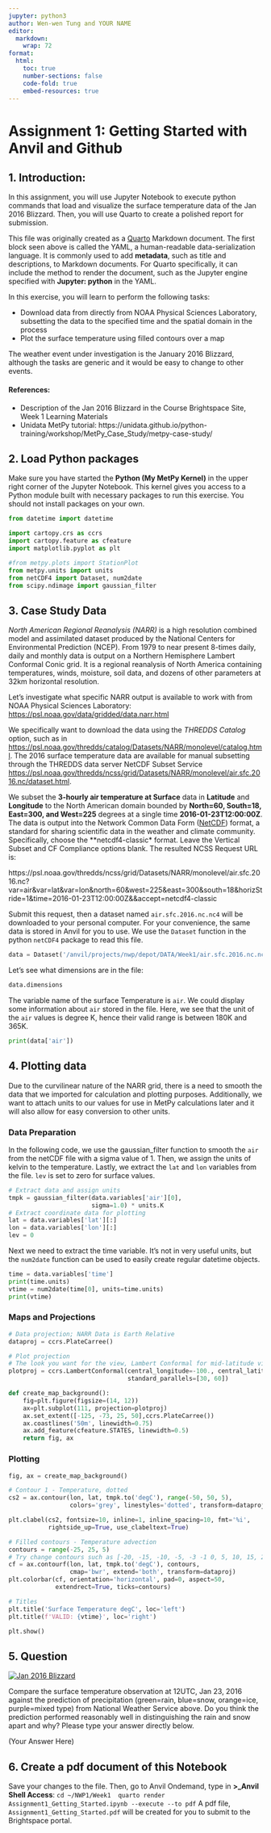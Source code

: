 ```yaml
---
jupyter: python3
author: Wen-wen Tung and YOUR NAME
editor: 
  markdown: 
    wrap: 72
format:
  html:
    toc: true
    number-sections: false
    code-fold: true
    embed-resources: true
---
```


# Assignment 1: Getting Started with Anvil and Github

## 1. Introduction:

In this assignment, you will use Jupyter Notebook to execute python commands that load and visualize the surface temperature data of the Jan 2016 Blizzard. Then, you will use Quarto to create a polished report for submission.  

This file was originally created as a [Quarto](https://quarto.org/) Markdown document. The first block seen above is called the YAML, a human-readable data-serialization
language. It is commonly used to add **metadata**, such as title and
descriptions, to Markdown documents. For Quarto specifically, it can
include the method to render the document, such as the Jupyter engine specified with **Jupyter: python** in the YAML.


In this exercise, you will learn to perform the following tasks:

 - Download data from directly from NOAA Physical Sciences Laboratory, subsetting the data to the specified time and the spatial domain in the process
 - Plot the surface temperature using filled contours over a map

The weather event under investigation is the January 2016 Blizzard, although the tasks are generic and it would be easy to change to other events. 

#### References:

- Description of the Jan 2016 Blizzard in the Course Brightspace Site, Week 1 Learning Materials
- Unidata MetPy tutorial: https://unidata.github.io/python-training/workshop/MetPy_Case_Study/metpy-case-study/


## 2. Load Python packages

Make sure you have started the **Python (My MetPy Kernel)** in the upper right corner of the Jupyter Notebook. This kernel gives you access to a Python module built with necessary packages to run this exercise. You should not install packages on your own. 

```python
from datetime import datetime

import cartopy.crs as ccrs
import cartopy.feature as cfeature
import matplotlib.pyplot as plt

#from metpy.plots import StationPlot
from metpy.units import units
from netCDF4 import Dataset, num2date
from scipy.ndimage import gaussian_filter
```

## 3. Case Study Data

*North American Regional Reanalysis (NARR)* is a high resolution combined model and assimilated dataset produced by the National Centers for Environmental Prediction (NCEP). From 1979 to near present 8-times daily, daily and monthly data is output on a Northern Hemisphere Lambert Conformal Conic grid. It is a regional reanalysis of North America containing temperatures, winds, moisture,
soil data, and dozens of other parameters at 32km horizontal resolution.

Let's investigate what specific NARR output is available to work with
from NOAA Physical Sciences Laboratory: [https://psl.noaa.gov/data/gridded/data.narr.html](https://psl.noaa.gov/data/gridded/data.narr.html)

We specifically want to download the data using the *THREDDS Catalog* option, such as in [https://psl.noaa.gov/thredds/catalog/Datasets/NARR/monolevel/catalog.html](https://psl.noaa.gov/thredds/catalog/Datasets/NARR/monolevel/catalog.html). The 2016 surface temperature data are available for manual subsetting through the THREDDS data server NetCDF Subset Service [https://psl.noaa.gov/thredds/ncss/grid/Datasets/NARR/monolevel/air.sfc.2016.nc/dataset.html](https://psl.noaa.gov/thredds/ncss/grid/Datasets/NARR/monolevel/air.sfc.2016.nc/dataset.html).

We subset the **3-hourly air temperature at Surface** data in **Latitude** and **Longitude** to the North American domain bounded by **North=60, South=18, East=300, and West=225** degrees at a single time **2016-01-23T12:00:00Z**. The data is output into the Network Common Data Form ([NetCDF](https://www.unidata.ucar.edu/software/netcdf/)) format, a
standard for sharing scientific data in the weather and climate
community. Specifically, choose the **netcdf4-classic* format. Leave the Vertical Subset and CF Compliance options blank. The resulted NCSS Request URL is:

https://psl.noaa.gov/thredds/ncss/grid/Datasets/NARR/monolevel/air.sfc.2016.nc?var=air&var=lat&var=lon&north=60&west=225&east=300&south=18&horizStride=1&time=2016-01-23T12:00:00Z&&accept=netcdf4-classic

Submit this request, then a dataset named `air.sfc.2016.nc.nc4` will be downloaded to your personal computer. For your convenience, the same data is stored in Anvil for you to use. We use the `Dataset` function in the python `netCDF4` package to read this file.

```python
data = Dataset('/anvil/projects/nwp/depot/DATA/Week1/air.sfc.2016.nc.nc4', 'r')
```

Let's see what dimensions are in the file:

```python
data.dimensions
```
The variable name of the surface Temperature is `air`. We could display some information about `air` stored in the file. Here, we see that the unit of the `air` values is degree K, hence their valid range is between 180K and 365K.

```python
print(data['air'])
```

## 4. Plotting data

Due to the curvilinear nature of the NARR grid, there is a need to smooth the data that we imported for calculation and plotting purposes. Additionally, we want to attach units to our values for use in MetPy calculations later and it will also allow for easy conversion to other units. 

### Data Preparation

In the following code, we use the gaussian_filter function to smooth the `air` from the netCDF file with a sigma value of 1. Then, we assign the units of kelvin to the temperature. Lastly, we extract the `lat` and `lon` variables from the file. `lev` is set to zero for surface values.

```python
# Extract data and assign units
tmpk = gaussian_filter(data.variables['air'][0],
                       sigma=1.0) * units.K
# Extract coordinate data for plotting
lat = data.variables['lat'][:]
lon = data.variables['lon'][:]
lev = 0
```

Next we need to extract the time variable. It's not in very useful
units, but the `num2date` function can be used to easily create regular
datetime objects.

```python
time = data.variables['time']
print(time.units)
vtime = num2date(time[0], units=time.units)
print(vtime)
```

### Maps and Projections

```python
# Data projection; NARR Data is Earth Relative
dataproj = ccrs.PlateCarree()

# Plot projection
# The look you want for the view, Lambert Conformal for mid-latitude view
plotproj = ccrs.LambertConformal(central_longitude=-100., central_latitude=40.,
                                 standard_parallels=[30, 60])
```

```python
def create_map_background():
    fig=plt.figure(figsize=(14, 12))
    ax=plt.subplot(111, projection=plotproj)
    ax.set_extent([-125, -73, 25, 50],ccrs.PlateCarree())
    ax.coastlines('50m', linewidth=0.75)
    ax.add_feature(cfeature.STATES, linewidth=0.5)
    return fig, ax
```

### Plotting

```python
fig, ax = create_map_background()

# Contour 1 - Temperature, dotted
cs2 = ax.contour(lon, lat, tmpk.to('degC'), range(-50, 50, 5),
                 colors='grey', linestyles='dotted', transform=dataproj)

plt.clabel(cs2, fontsize=10, inline=1, inline_spacing=10, fmt='%i',
           rightside_up=True, use_clabeltext=True)

# Filled contours - Temperature advection
contours = range(-25, 25, 5) 
# Try change contours such as [-20, -15, -10, -5, -3 -1 0, 5, 10, 15, 20]
cf = ax.contourf(lon, lat, tmpk.to('degC'), contours,
                 cmap='bwr', extend='both', transform=dataproj)
plt.colorbar(cf, orientation='horizontal', pad=0, aspect=50,
             extendrect=True, ticks=contours)

# Titles
plt.title('Surface Temperature degC', loc='left')
plt.title(f'VALID: {vtime}', loc='right')

plt.show()
```

## 5. Question


[![Jan 2016 Blizzard](https://upload.wikimedia.org/wikipedia/commons/2/26/Noaa-forecast-20160122.gif)](National Weather Service 24. hour forecast for blizzard in the eastern United States, for January 22-23, 2016)

Compare the surface temperature observation at 12UTC, Jan 23, 2016 against the prediction of precipitation (green=rain, blue=snow, orange=ice, purple=mixed type) from National Weather Service above.
Do you think the prediction performed reasonably well in distinguishing the rain and snow apart and why? Please type your answer directly below.

(Your Answer Here)






## 6. Create a pdf document of this Notebook

Save your changes to the file. Then, go to Anvil Ondemand, type in **\>\_Anvil Shell Access**:
 ```
 cd ~/NWP1/Week1
 quarto render Assignment1_Getting_Started.ipynb --execute --to pdf
 ```
A pdf file, `Assignment1_Getting_Started.pdf` will be created for you to submit to the Brightspace portal.